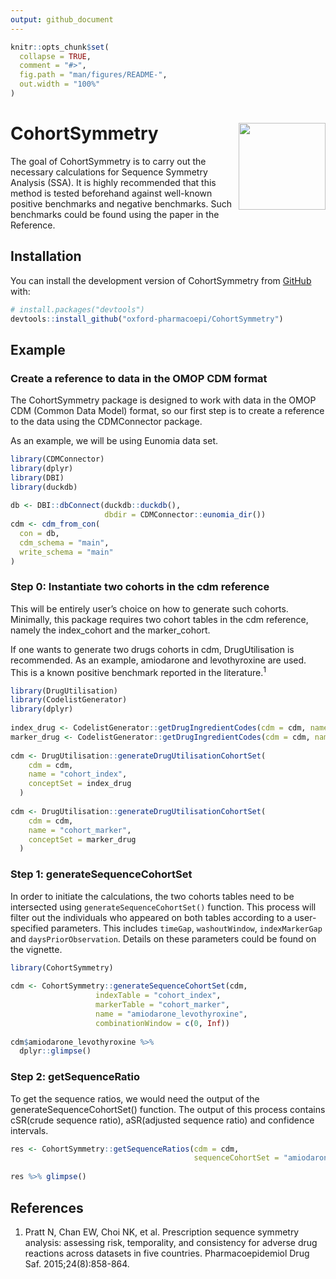 ```yaml
---
output: github_document
---
```

 
<!-- README.md is generated from README.Rmd. Please edit that file -->
 
```r
knitr::opts_chunk$set(
  collapse = TRUE,
  comment = "#>",
  fig.path = "man/figures/README-",
  out.width = "100%"
)
```
 
# CohortSymmetry <img src="man/figures/CSHex.png" align="right" height="139"/>
 
<!-- badges: start -->
<!-- badges: end -->
 
The goal of CohortSymmetry is to carry out the necessary calculations for Sequence Symmetry Analysis (SSA). It is highly recommended that this method is tested beforehand against well-known positive benchmarks and negative benchmarks. Such benchmarks could be found using the paper in the Reference.
 
## Installation
 
You can install the development version of CohortSymmetry from [GitHub](https://github.com/) with:
 
``` r
# install.packages("devtools")
devtools::install_github("oxford-pharmacoepi/CohortSymmetry")
```
 
## Example
### Create a reference to data in the OMOP CDM format 
The CohortSymmetry package is designed to work with data in the OMOP CDM (Common Data Model) format, so our first step is to create a reference to the data using the CDMConnector package.
 
As an example, we will be using Eunomia data set.
```r
library(CDMConnector)
library(dplyr)
library(DBI)
library(duckdb)
 
db <- DBI::dbConnect(duckdb::duckdb(), 
                     dbdir = CDMConnector::eunomia_dir())
cdm <- cdm_from_con(
  con = db,
  cdm_schema = "main",
  write_schema = "main"
)
```
 
### Step 0: Instantiate two cohorts in the cdm reference
 
This will be entirely user's choice on how to generate such cohorts. Minimally, this package requires two cohort tables in the cdm reference, namely the index_cohort and the marker_cohort.
 
If one wants to generate two drugs cohorts in cdm, DrugUtilisation is recommended. As an example, amiodarone and levothyroxine are used. This is a known positive benchmark reported in the literature.<sup>1</sup>
 
```r
library(DrugUtilisation)
library(CodelistGenerator)
library(dplyr)
 
index_drug <- CodelistGenerator::getDrugIngredientCodes(cdm = cdm, name = "amiodarone")
marker_drug <- CodelistGenerator::getDrugIngredientCodes(cdm = cdm, name = "levothyroxine")
 
cdm <- DrugUtilisation::generateDrugUtilisationCohortSet(
    cdm = cdm,
    name = "cohort_index",
    conceptSet = index_drug
  )
 
cdm <- DrugUtilisation::generateDrugUtilisationCohortSet(
    cdm = cdm,
    name = "cohort_marker",
    conceptSet = marker_drug
  )
```
 
### Step 1: generateSequenceCohortSet
 
In order to initiate the calculations, the two cohorts tables need to be intersected using `generateSequenceCohortSet()` function. This process will filter out the individuals who appeared on both tables according to a user-specified parameters. This includes `timeGap`, `washoutWindow`, `indexMarkerGap` and `daysPriorObservation`. Details on 
these parameters could be found on the vignette.
 
```r
library(CohortSymmetry)
 
cdm <- CohortSymmetry::generateSequenceCohortSet(cdm,
                   indexTable = "cohort_index",
                   markerTable = "cohort_marker",
                   name = "amiodarone_levothyroxine",
                   combinationWindow = c(0, Inf))
 
cdm$amiodarone_levothyroxine %>%
  dplyr::glimpse()
```

### Step 2: getSequenceRatio
 
To get the sequence ratios, we would need the output of the generateSequenceCohortSet() function. 
The output of this process contains cSR(crude sequence ratio), aSR(adjusted sequence ratio) and confidence intervals.

```r
res <- CohortSymmetry::getSequenceRatios(cdm = cdm,
                                         sequenceCohortSet = "amiodarone_levothyroxine")
 
res %>% glimpse()
```

## References
1. Pratt N, Chan EW, Choi NK, et al. Prescription sequence symmetry analysis: assessing risk, temporality, and consistency for adverse drug reactions across datasets in five countries. Pharmacoepidemiol Drug Saf. 2015;24(8):858-864.
